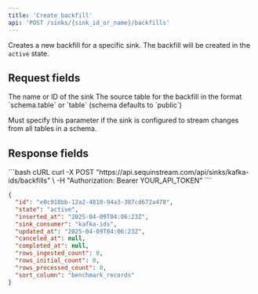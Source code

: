 ```yaml
---
title: 'Create backfill'
api: 'POST /sinks/{sink_id_or_name}/backfills'
---
```



Creates a new backfill for a specific sink. The backfill will be created in the `active` state.

## Request fields

<ParamField path="sink_id_or_name" type="string" required>
  The name or ID of the sink
</ParamField>

<ParamField body="table" type="string" >
  The source table for the backfill in the format `schema.table` or `table` (schema defaults to `public`)

  Must specify this parameter if the sink is configured to stream changes from all tables in a schema.
</ParamField>

## Response fields

<ResponseSnippet />

<RequestExample>
  ```bash cURL
  curl -X POST "https://api.sequinstream.com/api/sinks/kafka-ids/backfills" \
    -H "Authorization: Bearer YOUR_API_TOKEN"
  ```

  ```json Response
  {
    "id": "e0c918bb-12a2-4810-94a3-387cd672a478",
    "state": "active",
    "inserted_at": "2025-04-09T04:06:23Z",
    "sink_consumer": "kafka-ids",
    "updated_at": "2025-04-09T04:06:23Z",
    "canceled_at": null,
    "completed_at": null,
    "rows_ingested_count": 0,
    "rows_initial_count": 0,
    "rows_processed_count": 0,
    "sort_column": "benchmark_records"
  }
  ```
</RequestExample>
